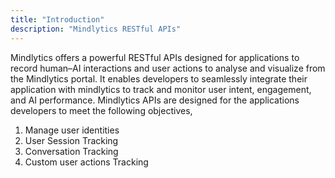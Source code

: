 ```yaml
---
title: "Introduction"
description: "Mindlytics RESTful APIs"
---
```


Mindlytics offers a powerful RESTful APIs designed for applications to record human–AI interactions and user actions to analyse and visualize from the Mindlytics portal. It enables developers to seamlessly integrate their application with mindlytics to track and monitor user intent, engagement, and AI performance. Mindlytics APIs are designed for the applications developers to meet the following objectives,

1. Manage user identities
2. User Session Tracking
3. Conversation Tracking
4. Custom user actions Tracking